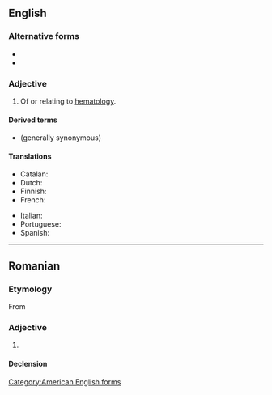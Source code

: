 {{also|hematològic}}
==English==

===Alternative forms===
* {{l|en|haematologic}}
* {{l|en|hæmatologic}}

===Adjective===
{{en-adj|-}}

# Of or relating to [[hematology]].

====Derived terms====
* {{l|en|hematological}} (generally synonymous)

====Translations====
{{trans-top|of or relating to hematology}}
* Catalan: {{t+|ca|hematològic}}
* Dutch: {{t+|nl|hematologisch}}
* Finnish: {{t|fi|hematologinen}}
* French: {{t+|fr|hématologique}}
{{trans-mid}}
* Italian: {{t+|it|ematologico}}
* Portuguese: {{t|pt|hematológico}}
* Spanish: {{t+|es|hematológico}}
{{trans-bottom}}

[[Category:American English forms]]

----

==Romanian==

===Etymology===
From {{bor|ro|fr|hématologique}}

===Adjective===
{{ro-adj}}

# {{l|en|hematologic}}

====Declension====
{{ro-decl-adj}}